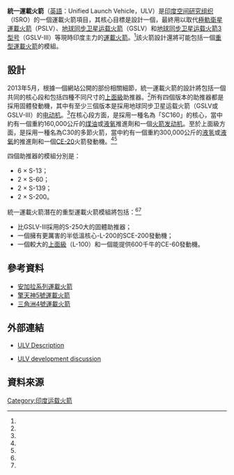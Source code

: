 {{noteTA|G1=Aero|G2=Military}}
{{Infobox rocket
<!----Image （optional）---->
|image   =  <!--image filename （omit "Image：" prefix）, required-->
|image_size  =  <!--Size of image （omit "px" suffix）, optional, defaults to 270px-->
|caption =  <!--caption, optional-->

|name           =  統一運載火箭<br />（Unified Launch Vehicle，ULV）
|function       =  [[中型運載火箭|中型運載火箭]]至[[重型運載火箭|重型運載火箭]]
|manufacturer   =  [[印度空间研究组织|印度空间研究组织]]<ref name=b14643-ulvdesc />
|country-origin =  {{IND}}

<!----Costs （optional）---->
|pcost    =  <!--project cost, optional-->
|cpl      =  <!--cost per launch, optional-->
|alt-cpl  =  <!--cost in alternative currency, optional-->
<!----Dimensions （required）---->
|height       =  <!--height of the rocket in metres, use {{convert|HEIGHT|m|abbr=on}}, required-->
|diameter     =  <!--core diameter in metres, use {{convert|DIAMETER|m|abbr=on}}, required-->
|width        =  <!--width if not axisymmetric, use {{convert|WIDTH|m|abbr=on}}, optional-->
|mass         =  270,000至700,000公斤
|stages       =  2<!--number of stages, not including boosters-->
<!----Payloads （optional）---->
|capacities =  <!--insert one of the following templates for each payload：-->
  {{Infobox rocket/payload
  |location =  [[近地轨道|LEO]]
  |kilos    =  '''6 × S-13'''： {{cvt|4500|kg}}<br />'''2 × S-60'''： {{cvt|10000|kg}}<br />'''2 × S-139'''： {{cvt|12000|kg}}<br />'''2 × S-200'''： {{cvt|15000|kg}}
  }}
  {{Infobox rocket/payload
  |location =  [[地球同步轉移軌道|GTO]]
  |kilos    =  '''6 × S-13'''： {{cvt|1500|kg}}<br />'''2 × S-60'''： {{cvt|3000|kg}}<br />'''2 × S-139'''： {{cvt|4500|kg}}<br />'''2 × S-200'''： {{cvt|6000|kg}}
  }}
<!----Associated rockets （optional）---->
|family      =  <!--rocket family, optional-->
|derivatives =  <!--derived rockets, optional-->
|comparable  =  <!--similar, unrelated rockets, optional-->
<!----Launch history （required）---->
|status   =  <!--current status （eg. Active, Retired, etc）, required-->
|sites    =  <!--launch centres and pads, required-->
|launches =  <!--total launches to date, optional-->
|success  =  <!--total successful launches, optional-->
|fail     =  <!--total failed launches, optional-->
|partial  =  <!--total number of launches resulting in partial failure （e.g. incorrect orbit but still usable）, optional-->
|other_outcome =  <!--number of launches with unknown outcomes （or in progress）, optional-->
|first    =  <!--date of first flight, optional-->
|last     =  <!--date of final flight, optional-->
|only     =  <!--launch date if only one was launched, optional-->
|payloads =  <!--associated payloads, optional-->
<!--Stages/boosters （optional）-->
|stagedata    =  <!--insert one of the following templates for each stage：-->
  {{Infobox rocket/stage
  |type       =  booster<!--booster or stage （must be in lower case）-->
  |diff       =  <!--variant of rocket this is used on, optional-->
  |stageno    =  <!--position of stage in rocket, spelled out （eg. First, Second, etc）, required-->
  |name       =  S-13<ref name=nsf-msg1047204 /><ref name=b14643-ulvprop /><ref name=isro-pslv /><!--name of the stage/booster, optional-->
  |number     =  6<!--number of boosters, required if type = booster-->
  |length     =  {{cvt|12|m}}<ref name=isrobr-pslv-c28 /><!--length of a single booster/stage in metres, use {{convert|LENGTH|m|abbr=on}}, optional-->
  |diameter   =  {{cvt|1|m}}<ref name=isrobr-pslv-c28 /><!--diameter of a single booster/stage in metres, use {{convert|DIAMETER|m|abbr=on}}, optional-->
  |width      =  <!--width of a single booster/stage if not axisymmetric, use {{convert|WIDTH|m|abbr=on}}, optional-->
  |empty      =  <!--empty mass of a single booster/stage in kilograms, use {{convert|EMPTYMASS|kg|abbr=on}}, optional-->
  |gross      =  <!--gross （fuelled） mass of a single booster/stage, use {{convert|GROSSMASS|kg|abbr=on}}, optional--> 
  |propmass   =  {{cvt|12,200|kg}}<ref name=isrobr-pslv-c28 /><!--propellant mass carried by a single booster/stage in kilograms, use {{convert|PROPMASS|kg|abbr=on}}, optional--> 
  |engines    =  S-13<!--number and type of engines used on each individual booster/stage, required-->
  |solid      =  yes<!--set to "yes" （lowercase） to change Engines to Motor for solid motors-->
  |thrust     =  {{cvt|716|kN}}<ref name=isrobr-pslv-c28 /><!--thrust provided by a single booster/stage in kN, use {{convert|THRUST|kN|abbr=on}}, required-->
  |total      =  <!--total thrust for all boosters in kN, use {{convert|THRUST|kN|abbr=on}}, optional-->
  |SI         =  <!--specific impulse of an individual booster/stage, in secs, optional-->
  |burntime   =  70 seconds<ref name=isrobr-pslv-c28 /><!--burn time, required-->
  |fuel       =  [[端羟基聚丁二烯|端羟基聚丁二烯]]（HTPB）<!--fuel used in stage/boosters, required-->
  }}
  {{Infobox rocket/stage
  |type       =  booster<!--booster or stage （must be in lower case）-->
  |diff       =  <!--variant of rocket this is used on, optional-->
  |stageno    =  <!--position of stage in rocket, spelled out （eg. First, Second, etc）, required-->
  |name       =  S-60<ref name=nsf-msg1047204 /><ref name=b14643-ulvprop /><!--name of the stage/booster, optional-->
  |number     =  2<!--number of boosters, required if type = booster-->
  |length     =  <!--length of a single booster/stage in metres, use {{convert|LENGTH|m|abbr=on}}, optional-->
  |diameter   =  <!--diameter of a single booster/stage in metres, use {{convert|DIAMETER|m|abbr=on}}, optional-->
  |width      =  <!--width of a single booster/stage if not axisymmetric, use {{convert|WIDTH|m|abbr=on}}, optional-->
  |empty      =  <!--empty mass of a single booster/stage in kilograms, use {{convert|EMPTYMASS|kg|abbr=on}}, optional-->
  |gross      =  <!--gross （fuelled） mass of a single booster/stage, use {{convert|GROSSMASS|kg|abbr=on}}, optional--> 
  |propmass   =  {{cvt|60,000|kg}}<!--propellant mass carried by a single booster/stage in kilograms, use {{convert|PROPMASS|kg|abbr=on}}, optional--> 
  |engines    =  S-60<!--number and type of engines used on each individual booster/stage, required-->
  |solid      =  yes<!--set to "yes" （lowercase） to change Engines to Motor for solid motors-->
  |thrust     =  <!--thrust provided by a single booster/stage in kN, use {{convert|THRUST|kN|abbr=on}}, required-->
  |total      =  <!--total thrust for all boosters in kN, use {{convert|THRUST|kN|abbr=on}}, optional-->
  |SI         =  <!--specific impulse of an individual booster/stage, in secs, optional-->
  |burntime   =  <!--burn time, required-->
  |fuel       =  [[端羟基聚丁二烯|端羟基聚丁二烯]]（HTPB）<!--fuel used in stage/boosters, required-->
  }}
  {{Infobox rocket/stage
  |type       =  booster<!--booster or stage （must be in lower case）-->
  |diff       =  <!--variant of rocket this is used on, optional-->
  |stageno    =  <!--position of stage in rocket, spelled out （eg. First, Second, etc）, required-->
  |name       =  S-139<ref name=nsf-msg1047204 /><ref name=b14643-ulvprop /><!--name of the stage/booster, optional-->
  |number     =  2<!--number of boosters, required if type = booster-->
  |length     =  {{cvt|20.1|m}}<ref name=isrobr-gslv-d5 /><!--length of a single booster/stage in metres, use {{convert|LENGTH|m|abbr=on}}, optional-->
  |diameter   =  {{cvt|2.8|m}}<ref name=isrobr-gslv-d5 /><!--diameter of a single booster/stage in metres, use {{convert|DIAMETER|m|abbr=on}}, optional-->
  |width      =  <!--width of a single booster/stage if not axisymmetric, use {{convert|WIDTH|m|abbr=on}}, optional-->
  |empty      =  <!--empty mass of a single booster/stage in kilograms, use {{convert|EMPTYMASS|kg|abbr=on}}, optional-->
  |gross      =  <!--gross （fuelled） mass of a single booster/stage, use {{convert|GROSSMASS|kg|abbr=on}}, optional--> 
  |propmass   =  {{cvt|138200|kg}}<ref name=isrobr-gslv-d5 /><!--propellant mass carried by a single booster/stage in kilograms, use {{convert|PROPMASS|kg|abbr=on}}, optional--> 
  |engines    =  S-139<!--number and type of engines used on each individual booster/stage, required-->
  |solid      =  yes<!--set to "yes" （lowercase） to change Engines to Motor for solid motors-->
  |thrust     =  {{cvt|4700|kN}}<ref name=isro-gslv /><!--thrust provided by a single booster/stage in kN, use {{convert|THRUST|kN|abbr=on}}, required-->
  |total      =  <!--total thrust for all boosters in kN, use {{convert|THRUST|kN|abbr=on}}, optional-->
  |SI         =  <!--specific impulse of an individual booster/stage, in secs, optional-->
  |burntime   =  100 seconds<ref name=isrobr-gslv-d5 /><!--burn time, required-->
  |fuel       =  [[端羟基聚丁二烯|端羟基聚丁二烯]]（HTPB）<!--fuel used in stage/boosters, required-->
  }}
  {{Infobox rocket/stage
  |type       =  booster
  |diff       =  
  |stageno    =  
  |name       =  S-200
  |number     =  2
  |length     =  {{cvt|25|m}}<ref name=isro-lvm3/>
  |diameter   =  {{cvt|3.2|m}}<ref name=isro-lvm3/>
  |empty      =  
  |gross      =  
  |propmass   =  {{cvt|207,000|kg}}<ref name=isro-lvm3/>
  |engines    =  S-200
  |solid      =  yes
  |thrust     =  {{cvt|4658|kN}} each
  |total      =  {{cvt|9316|kN}}<ref name=isro-lvm3/>
  |SI         =  274.5（真空）<ref name=isro-lvm3/>
  |burntime   =  130 sec<ref name=isro-lvm3/>
  |fuel       =  [[端羟基聚丁二烯|端羟基聚丁二烯]]（HTPB）<ref name=isro-lvm3/>
  }}

  {{Infobox rocket/stage
  |type       =  Stage<ref name=nsf-msg1047204 /><!--booster or stage （must be in lower case）-->
  |diff       =  <!--variant of rocket this is used on, optional-->
  |stageno    = 核心<!--position of stage in rocket, spelled out （eg. First, Second, etc）, required-->
  |name       =  SC-160<!--name of the stage/booster, optional-->
  |number     =  <!--number of boosters, required if type = booster-->
  |length     =  <!--length of a single booster/stage in metres, use {{convert|LENGTH|m|abbr=on}}, optional-->
  |diameter   =  <!--diameter of a single booster/stage in metres, use {{convert|DIAMETER|m|abbr=on}}, optional-->
  |width      =  <!--width of a single booster/stage if not axisymmetric, use {{convert|WIDTH|m|abbr=on}}, optional-->
  |empty      =  <!--empty mass of a single booster/stage in kilograms, use {{convert|EMPTYMASS|kg|abbr=on}}, optional-->
  |gross      =  <!--gross （fuelled） mass of a single booster/stage, use {{convert|GROSSMASS|kg|abbr=on}}, optional--> 
  |propmass   =  {{cvt|160,000|kg}}<!--propellant mass carried by a single booster/stage in kilograms, use {{convert|PROPMASS|kg|abbr=on}}, optional--> 
  |engines    =  {{link-en|SCE-200|SCE-200}}<ref name=b14643-ulvprop /><!--number and type of engines used on each individual booster/stage, required-->
  |solid      =  <!--set to "yes" （lowercase） to change Engines to Motor for solid motors-->
  |thrust     =  '''SL'''： {{cvt|1820|kN}}<br />'''Vac'''： {{cvt|2030|kN}}<!--thrust provided by a single booster/stage in kN, use {{convert|THRUST|kN|abbr=on}}, required-->
  |total      =  <!--total thrust for all boosters in kN, use {{convert|THRUST|kN|abbr=on}}, optional-->
  |SI         =  '''SL'''： 299秒<br />'''Vac'''： 355秒<!--specific impulse of an individual booster/stage, in secs, optional-->
  |burntime   =  259 sec
  |fuel       =  [[煤油|煤油]] / [[液氧|液氧]]<!--fuel used in stage/boosters, required-->
  }}
  {{Infobox rocket/stage
  |type       =  上面級<ref name=nsf-msg1047204 /><!--booster or stage （must be in lower case）-->
  |diff       =  <!--variant of rocket this is used on, optional-->
  |stageno    =  上面級<!--position of stage in rocket, spelled out （eg. First, Second, etc）, required-->
  |name       =  C-30<!--name of the stage/booster, optional-->
  |number     =  <!--number of boosters, required if type = booster-->
  |length     =  <!--length of a single booster/stage in metres, use {{convert|LENGTH|m|abbr=on}}, optional-->
  |diameter   =  <!--diameter of a single booster/stage in metres, use {{convert|DIAMETER|m|abbr=on}}, optional-->
  |width      =  <!--width of a single booster/stage if not axisymmetric, use {{convert|WIDTH|m|abbr=on}}, optional-->
  |empty      =  <!--empty mass of a single booster/stage in kilograms, use {{convert|EMPTYMASS|kg|abbr=on}}, optional-->
  |gross      =  <!--gross （fuelled） mass of a single booster/stage, use {{convert|GROSSMASS|kg|abbr=on}}, optional--> 
  |propmass   =  {{cvt|30,000|kg}}<!--propellant mass carried by a single booster/stage in kilograms, use {{convert|PROPMASS|kg|abbr=on}}, optional--> 
  |engines    =  [[CE-20|CE-20]]<ref name=b14643-ulvprop /><!--number and type of engines used on each individual booster/stage, required-->
  |solid      =  <!--set to "yes" （lowercase） to change Engines to Motor for solid motors-->
  |thrust     =  {{cvt|196.5|kN}}<!--thrust provided by a single booster/stage in kN, use {{convert|THRUST|kN|abbr=on}}, required-->
  |total      =  <!--total thrust for all boosters in kN, use {{convert|THRUST|kN|abbr=on}}, optional-->
  |SI         =  434秒<!--specific impulse of an individual booster/stage, in secs, optional-->
  |burntime   =  650 秒
  |fuel       =  [[液氢|LH2]] / [[液氧|LOX]]<!--fuel used in stage/boosters, required-->
  }}
}}
'''統一運載火箭'''（[[英語|英語]]：Unified Launch Vehicle，ULV）是[[印度空间研究组织|印度空间研究组织]]（ISRO）的一個運載火箭項目，其核心目標是設計一個{{link-en|模塊化結構|Modular rocket}}，最終用以取代[[極軌衛星運載火箭|極軌衛星運載火箭]]（PSLV）、[[地球同步卫星运载火箭|地球同步卫星运载火箭]]（GSLV）和[[地球同步卫星运载火箭3型号|地球同步卫星运载火箭3型号]]（GSLV-III）等現時印度主力的[[運載火箭|運載火箭]]。<ref name=b14643-ulvdesc />該火箭設計還將可能包括一個[[重型運載火箭|重型運載火箭]]的模組。

== 設計 ==
2013年5月，根據一個網站公開的部份相關細節，統一運載火箭的設計將包括一個共同的核心段和包括四種不同尺寸的[[多節火箭|上面級]]助推器。<ref name=antariksh/>所有四個版本的助推器都是採用固體發動機，其中有至少三個版本是採用地球同步卫星运载火箭（GSLV或GSLV-III）的[[电动机|电动机]]。<ref name=nsf-msg1047204 />在核心段方面，是採用一種名為「SC160」的核心，當中約有一個重約160,000公斤的[[煤油|煤油]]或[[液氧|液氧]]推進劑和一個{{link-en|SCE-200|SCE-200}}[[火箭发动机|火箭发动机]]。至於上面級方面，是採用一種名為C30的多節火箭，當中約有一個重約300,000公斤的[[液氢|液氢]]或[[液氧|液氧]]的推進劑和一個[[CE-20|CE-20]]火箭發動機。<ref name=b14643-ulvdesc /><ref name=b14643-ulvvers/>

四個助推器的模組分別是：
*6 × S-13；
*2 × S-60；
*2 × S-139；
*2 × S-200。

統一運載火箭潛在的重型運載火箭模組將包括：<ref name=b14643-ulvdesc /><ref name=b14643-ulvvers/>
*比GSLV-III採用的S-250大的固體助推器；
*一個擁有更厲害的半低溫核心-L-200的SCE-200發動機；
*一個較大的[[多節火箭|上面級]]（L-100）和一個能提供600千牛的CE-60發動機。

== 參考資料 ==
*[[安加拉系列運載火箭|安加拉系列運載火箭]]
*[[擎天神5號運載火箭|擎天神5號運載火箭]]
*[[三角洲4號運載火箭|三角洲4號運載火箭]]

== 外部連結 ==
* {{en}}[http://www.b14643.de/Spacerockets_1/India/ULV/Description/Frame.htm ULV Description] {{Wayback|url=http://www.b14643.de/Spacerockets_1/India/ULV/Description/Frame.htm |date=20201031225543 }}
* {{en}}[http://forum.nasaspaceflight.com/index.php?topic=31827.msg1047204 ULV development discussion] {{Wayback|url=http://forum.nasaspaceflight.com/index.php?topic=31827.msg1047204 |date=20170313051204 }}


== 資料來源 ==
{{Reflist|refs=
<ref name=antariksh>{{cite web |url=http://antariksh-space.blogspot.ch/2013/05/isro-unified-launch-vehicle-update-here.html |title=ISRO Unified Launch Vehicle Update |publisher=Antariksh Space |date=2013-05-03 |accessdate=2016-05-25 |archive-date=2017-03-05 |archive-url=https://web.archive.org/web/20170305001343/http://antariksh-space.blogspot.ch/2013/05/isro-unified-launch-vehicle-update-here.html |dead-url=no }}</ref>
<ref name=b14643-ulvdesc>{{cite web |url=http://www.b14643.de/Spacerockets_1/India/ULV/Description/Text.htm |title=ULV (LMV3-SC) |first=Norbert |last=Brügge |publisher=B14643.de |accessdate=2015-08-14 |archive-date=2020-11-11 |archive-url=https://web.archive.org/web/20201111221846/http://www.b14643.de/Spacerockets_1/India/ULV/Description/Text.htm |dead-url=no }}</ref>
<ref name=b14643-ulvprop>{{cite web |url=http://www.b14643.de/Spacerockets_1/India/ULV/Propulsion/engines.htm |title=Propulsion ULV |first=Norbert |last=Brügge |publisher=B14643.de |accessdate=2015-08-14 |archive-date=2019-09-16 |archive-url=https://web.archive.org/web/20190916092506/http://www.b14643.de/Spacerockets_1/India/ULV/Propulsion/engines.htm |dead-url=no }}</ref>
<ref name=b14643-ulvvers>{{cite web |url=http://www.b14643.de/Spacerockets_1/India/LVM3/Versions/LVM3.htm |title=LVM3, ULV & HLV |first=Norbert |last=Brügge |publisher=B14643.de |accessdate=2015-08-14 |archive-date=2020-11-12 |archive-url=https://web.archive.org/web/20201112022552/http://www.b14643.de/Spacerockets_1/India/LVM3/Versions/LVM3.htm |dead-url=no }}</ref>
<ref name=isrobr-pslv-c28>{{cite book |url=http://www.isro.gov.in/sites/default/files/pdf/pslv-brochures/PSLV-C28.pdf |title=PSLV-C28 DMC3 Mission Brochure |publisher=[[ISRO|ISRO]] |date= |format=PDF |accessdate=2015-08-14 |archive-url=https://web.archive.org/web/20150712180854/http://www.isro.gov.in/sites/default/files/pdf/pslv-brochures/PSLV-C28.pdf |archive-date=2015-07-12 |dead-url=yes }}</ref>
<ref name=isrobr-gslv-d5>{{cite book |url=http://www.isro.gov.in/sites/default/files/pdf/gslv-brochures/gslv-d5.pdf |title=GSLV-D5 GSAT-14 Mission Brochure |publisher=[[ISRO|ISRO]] |date= |format=PDF |accessdate=2015-08-14 |archive-date=2017-03-29 |archive-url=https://web.archive.org/web/20170329060622/http://www.isro.gov.in/sites/default/files/pdf/gslv-brochures/gslv-d5.pdf |dead-url=no }}</ref>
<ref name=isro-gslv>{{cite web |url=http://isro.gov.in/launchers/gslv |title=GSLV |publisher=[[ISRO|ISRO]] |accessdate=2015-08-14 |archive-url=https://web.archive.org/web/20151021032054/http://www.isro.gov.in/launchers/gslv |archive-date=2015-10-21 |dead-url=yes }}</ref>
<ref name=isro-lvm3>{{cite web |url=http://isro.gov.in/launchers/lvm3 |title=LVM3 |publisher=[[ISRO|ISRO]] |accessdate=2015-08-14 |archive-url=https://web.archive.org/web/20141225031155/http://www.isro.gov.in/launchers/lvm3 |archive-date=2014-12-25 |dead-url=yes }}</ref>
<ref name=isro-pslv>{{cite web |url=http://isro.gov.in/launchers/pslv |title=PSLV |publisher=[[ISRO|ISRO]] |accessdate=2015-08-14 |archive-url=https://web.archive.org/web/20151027044049/http://www.isro.gov.in/launchers/pslv |archive-date=2015-10-27 |dead-url=yes }}</ref>
<ref name=nsf-msg1047204>{{cite news |url=http://forum.nasaspaceflight.com/index.php?topic=31827.msg1047204#msg1047204 |title=ISRO Unified Launch Vehicle (ULV) |publisher=NASAspaceflight |date=2013-05-03 |accessdate=2015-08-14 |archive-date=2017-03-13 |archive-url=https://web.archive.org/web/20170313051204/http://forum.nasaspaceflight.com/index.php?topic=31827.msg1047204#msg1047204 |dead-url=no }}</ref>
}}

{{印度太空计划}}
{{ELVs}}
[[Category:印度运载火箭|Category:印度运载火箭]]